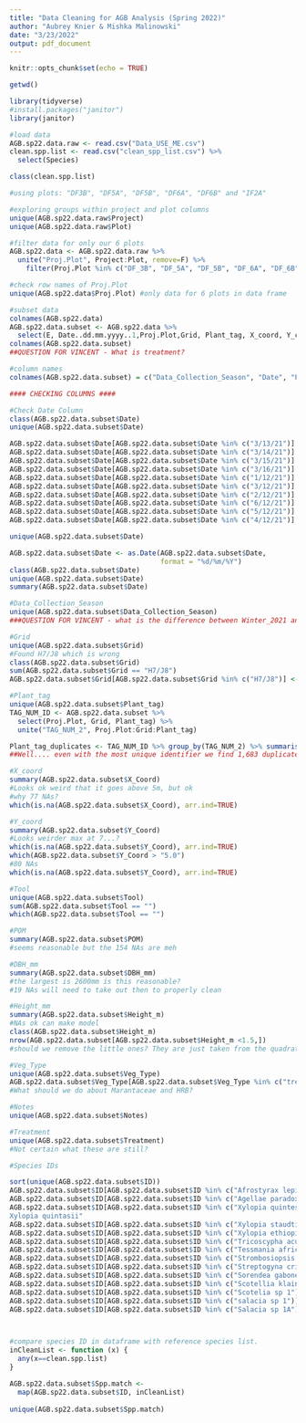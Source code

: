 ```yaml
---
title: "Data Cleaning for AGB Analysis (Spring 2022)"
author: "Aubrey Knier & Mishka Malinowski"
date: "3/23/2022"
output: pdf_document
---
```


```r
knitr::opts_chunk$set(echo = TRUE)
```

```r
getwd()

library(tidyverse)
#install.packages("janitor")
library(janitor)

#load data
AGB.sp22.data.raw <- read.csv("Data_USE_ME.csv")
clean.spp.list <- read.csv("clean_spp_list.csv") %>%
  select(Species)

class(clean.spp.list)
```   

```r
#using plots: "DF3B", "DF5A", "DF5B", "DF6A", "DF6B" and "IF2A"

#exploring groups within project and plot columns
unique(AGB.sp22.data.raw$Project)
unique(AGB.sp22.data.raw$Plot)

#filter data for only our 6 plots
AGB.sp22.data <- AGB.sp22.data.raw %>%
  unite("Proj.Plot", Project:Plot, remove=F) %>%
    filter(Proj.Plot %in% c("DF_3B", "DF_5A", "DF_5B", "DF_6A", "DF_6B", "IF_2A"))

#check row names of Proj.Plot
unique(AGB.sp22.data$Proj.Plot) #only data for 6 plots in data frame

#subset data
colnames(AGB.sp22.data)
AGB.sp22.data.subset <- AGB.sp22.data %>%
  select(E, Date..dd.mm.yyyy..1,Proj.Plot,Grid, Plant_tag, X_coord, Y_coord, Tool, POM, DBH..mm., Height..meters.,Type_Field, Note_Field, ID, Treatment)
colnames(AGB.sp22.data.subset)
##QUESTION FOR VINCENT - What is treatment? 

#column names 
colnames(AGB.sp22.data.subset) = c("Data_Collection_Season", "Date", "Proj.Plot", "Grid", "Plant_tag", "X_Coord", "Y_Coord", "Tool", "POM", "DBH_mm", "Height_m", "Veg_Type", "Notes", "ID", "Treatment")

```

```r
#### CHECKING COLUMNS ####

#Check Date Column 
class(AGB.sp22.data.subset$Date)
unique(AGB.sp22.data.subset$Date)

AGB.sp22.data.subset$Date[AGB.sp22.data.subset$Date %in% c("3/13/21")] <- "13/03/2021"
AGB.sp22.data.subset$Date[AGB.sp22.data.subset$Date %in% c("3/14/21")] <- "14/03/2021"
AGB.sp22.data.subset$Date[AGB.sp22.data.subset$Date %in% c("3/15/21")] <- "15/03/2021"
AGB.sp22.data.subset$Date[AGB.sp22.data.subset$Date %in% c("3/16/21")] <- "16/03/2021"
AGB.sp22.data.subset$Date[AGB.sp22.data.subset$Date %in% c("1/12/21")] <- "1/12/2021"
AGB.sp22.data.subset$Date[AGB.sp22.data.subset$Date %in% c("3/12/21")] <- "3/12/2021"
AGB.sp22.data.subset$Date[AGB.sp22.data.subset$Date %in% c("2/12/21")] <- "2/12/2021"
AGB.sp22.data.subset$Date[AGB.sp22.data.subset$Date %in% c("6/12/21")] <- "6/12/2021"
AGB.sp22.data.subset$Date[AGB.sp22.data.subset$Date %in% c("5/12/21")] <- "5/12/2021"
AGB.sp22.data.subset$Date[AGB.sp22.data.subset$Date %in% c("4/12/21")] <- "4/12/2021"

unique(AGB.sp22.data.subset$Date)

AGB.sp22.data.subset$Date <- as.Date(AGB.sp22.data.subset$Date,
                                     format = "%d/%m/%Y")
class(AGB.sp22.data.subset$Date)
unique(AGB.sp22.data.subset$Date)
summary(AGB.sp22.data.subset$Date)

#Data_Collection_Season
unique(AGB.sp22.data.subset$Data_Collection_Season)
###QUESTION FOR VINCENT - what is the difference between Winter_2021 and Nov_Dec_2021? can you explain these data collection periods more?

#Grid
unique(AGB.sp22.data.subset$Grid)
#Found H7/J8 which is wrong 
class(AGB.sp22.data.subset$Grid)
sum(AGB.sp22.data.subset$Grid == "H7/J8")
AGB.sp22.data.subset$Grid[AGB.sp22.data.subset$Grid %in% c("H7/J8")] <- "H7/I8"

#Plant_tag
unique(AGB.sp22.data.subset$Plant_tag)
TAG_NUM_ID <- AGB.sp22.data.subset %>%
  select(Proj.Plot, Grid, Plant_tag) %>%
  unite("TAG_NUM_2", Proj.Plot:Grid:Plant_tag)

Plant_tag_duplicates <- TAG_NUM_ID %>% group_by(TAG_NUM_2) %>% summarise(n=sum(n())) %>% filter(n>1)
##Well.... even with the most unique identifier we find 1,683 duplicates... so perhaps there was an error with data entry... either in the field or transfering between paper and database

#X_coord 
summary(AGB.sp22.data.subset$X_Coord)
#Looks ok weird that it goes above 5m, but ok 
#why 77 NAs? 
which(is.na(AGB.sp22.data.subset$X_Coord), arr.ind=TRUE)

#Y_coord 
summary(AGB.sp22.data.subset$Y_Coord)
#Looks weirder max at 7...?
which(is.na(AGB.sp22.data.subset$Y_Coord), arr.ind=TRUE)
which(AGB.sp22.data.subset$Y_Coord > "5.0")
#80 NAs
which(is.na(AGB.sp22.data.subset$Y_Coord), arr.ind=TRUE)

#Tool
unique(AGB.sp22.data.subset$Tool)
sum(AGB.sp22.data.subset$Tool == "")
which(AGB.sp22.data.subset$Tool == "")

#POM
summary(AGB.sp22.data.subset$POM)
#seems reasonable but the 154 NAs are meh 

#DBH_mm
summary(AGB.sp22.data.subset$DBH_mm)
#the largest is 2600mm is this reasonable? 
#19 NAs will need to take out then to properly clean 

#Height_mm
summary(AGB.sp22.data.subset$Height_m)
#NAs ok can make model 
class(AGB.sp22.data.subset$Height_m)
nrow(AGB.sp22.data.subset[AGB.sp22.data.subset$Height_m <1.5,])
#should we remove the little ones? They are just taken from the quadrats where we did the little plant sampling.

#Veg_Type
unique(AGB.sp22.data.subset$Veg_Type)
AGB.sp22.data.subset$Veg_Type[AGB.sp22.data.subset$Veg_Type %in% c("tree","TREE")] <- "Tree"
#What should we do about Marantaceae and HRB? 

#Notes
unique(AGB.sp22.data.subset$Notes)

#Treatment
unique(AGB.sp22.data.subset$Treatment)
#Not certain what these are still?

```

``` r
#Species IDs

sort(unique(AGB.sp22.data.subset$ID))
AGB.sp22.data.subset$ID[AGB.sp22.data.subset$ID %in% c("Afrostyrax lepidophloeus")] <- "Afrostyrax lepidophyllus"
AGB.sp22.data.subset$ID[AGB.sp22.data.subset$ID %in% c("Agellae paradoxa")] <- "Agelaea paradoxa"
AGB.sp22.data.subset$ID[AGB.sp22.data.subset$ID %in% c("Xylopia quintesi")] <- "	
Xylopia quintasii"
AGB.sp22.data.subset$ID[AGB.sp22.data.subset$ID %in% c("Xylopia staudti")] <- "Xylopia staudtii"
AGB.sp22.data.subset$ID[AGB.sp22.data.subset$ID %in% c("Xylopia ethiopica")] <- "Xylopia aethiopica"
AGB.sp22.data.subset$ID[AGB.sp22.data.subset$ID %in% c("Tricoscypha acuminata")] <- "Trichoscypha acuminata"
AGB.sp22.data.subset$ID[AGB.sp22.data.subset$ID %in% c("Tessmania africana")] <- "Tessmannia africana"
AGB.sp22.data.subset$ID[AGB.sp22.data.subset$ID %in% c("Strombosiopsis tetranda")] <- "Strombosiopsis tetrandra"
AGB.sp22.data.subset$ID[AGB.sp22.data.subset$ID %in% c("Streptogyna crinita")] <- "Streptogyna crinata" # **make sure that these are supposed to be the same spp.
AGB.sp22.data.subset$ID[AGB.sp22.data.subset$ID %in% c("Sorendea gabonensis")] <- "Sorindeia gabonensis" # **make sure that these are supposed to be the same spp.
AGB.sp22.data.subset$ID[AGB.sp22.data.subset$ID %in% c("Scotellia klainiana")] <- "Scottellia klaineana"
AGB.sp22.data.subset$ID[AGB.sp22.data.subset$ID %in% c("Scotelia sp 1")] <- "Scottellia sp 1"
AGB.sp22.data.subset$ID[AGB.sp22.data.subset$ID %in% c("salacia sp 1")] <- "Salacia sp 1"
AGB.sp22.data.subset$ID[AGB.sp22.data.subset$ID %in% c("Salacia sp 1A")] <- "Salacia sp 1"



#compare species ID in dataframe with reference species list. 
inCleanList <- function (x) {
  any(x==clean.spp.list)
}

AGB.sp22.data.subset$Spp.match <- 
  map(AGB.sp22.data.subset$ID, inCleanList)
  
unique(AGB.sp22.data.subset$Spp.match)

```
